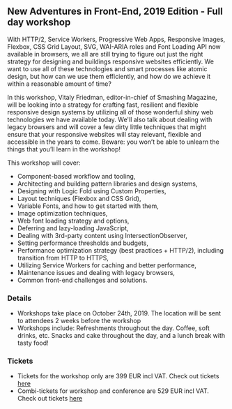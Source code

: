 ## New Adventures in Front-End, 2019 Edition - Full day workshop

With HTTP/2, Service Workers, Progressive Web Apps, Responsive Images, Flexbox, CSS Grid Layout, SVG, 
WAI-ARIA roles and Font Loading API now available in browsers, we all are still trying to figure out 
just the right strategy for designing and buildings responsive websites efficiently. We want to use 
all of these technologies and smart processes like atomic design, but how can we use them efficiently, 
and how do we achieve it within a reasonable amount of time?

In this workshop, Vitaly Friedman, editor-in-chief of Smashing Magazine, will be looking into a strategy 
for crafting fast, resilient and flexible responsive design systems by utilizing all of those wonderful
shiny web technologies we have available today. We'll also talk about dealing with legacy browsers and 
will cover a few dirty little techniques that might ensure that your responsive websites will stay relevant, 
flexible and accessible in the years to come. Beware: you won’t be able to unlearn the things that 
you’ll learn in the workshop!

This workshop will cover:

- Component-based workflow and tooling,
- Architecting and building pattern libraries and design systems,
- Designing with Logic Fold using Custom Properties,
- Layout techniques (Flexbox and CSS Grid),
- Variable Fonts, and how to get started with them,
- Image optimization techniques,
- Web font loading strategy and options,
- Deferring and lazy-loading JavaScript,
- Dealing with 3rd-party content using IntersectionObserver,
- Setting performance thresholds and budgets,
- Performance optimization strategy (best practices + HTTP/2), including transition from HTTP to HTTPS,
- Utilizing Service Workers for caching and better performance,
- Maintenance issues and dealing with legacy browsers,
- Common front-end challenges and solutions.

### Details

- Workshops take place on October 24th, 2019. The location will be sent to attendees 2 weeks before the workshop
- Workshops include: Refreshments throughout the day. Coffee, soft drinks, etc. Snacks and cake throughout the day, and a lunch break with tasty food!

### Tickets

- Tickets for the workshop only are 399 EUR incl VAT. Check out tickets [here](https://ti.to/scriptconf/scriptconf-2019/with/lg0ebbfawik,s5wodxjvo8c)
- Combi-tickets for workshop and conference are 529 EUR incl VAT. Check out tickets [here](https://ti.to/scriptconf/scriptconf-2019/with/lg0ebbfawik,s5wodxjvo8c)
